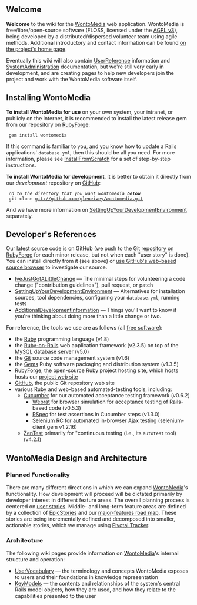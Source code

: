 <!-- Copyright (c)  2010  Glen E. Ivey
     Permission is granted to copy, distribute and/or modify this document
     under the terms of the GNU Free Documentation License, Version 1.3;
     with no Invariant Sections, no Front-Cover Texts, and no Back-Cover Texts.
     A copy of the license is in the file COPYING.DOCUMENTATION
  -->
== Welcome ==

'''Welcome''' to the wiki for the [[WontoMedia]] web application. WontoMedia is free/libre/open-source software (FLOSS, licensed under the [http://www.fsf.org/licensing/licenses/agpl-3.0.html AGPL v3]), being developed by a distributed/dispersed volunteer team using agile methods.  Additional introductory and contact information can be found [http://wontomedia.rubyforge.org/ on the project's home page].

Eventually this wiki will also contain [[UserReference]] information and [[SystemAdministration]] documentation, but we're still very early in development, and are creating pages to help new developers join the project and work with the WontoMedia software itself.

== Installing WontoMedia ==

'''To install WontoMedia for use''' on your own system, your intranet, or publicly on the Internet, it is recommended to install the latest release gem from our repository on [[RubyForge]]:

  gem install wontomedia

If this command is familiar to you, and you know how to update a Rails applications' <tt>database.yml</tt>, then this should be all you need. For more information, please see [[InstallFromScratch]] for a set of step-by-step instructions.

'''To install WontoMedia for development''', it is better to obtain it directly from our ''development'' repository on [[GitHub]]:

  ''cd to the directory that you want wontomedia '''below''' ''
  git clone git://github.com/gleneivey/wontomedia.git

And we have more information on [[SettingUpYourDevelopmentEnvironment]] separately.

== Developer's References ==

Our latest source code is on GitHub (we push to the [http://rubyforge.org/scm/?group_id=7903 Git repository on RubyForge] for each minor release, but not when each "user story" is done).  You can install directly from it (see above) or [http://github.com/gleneivey/wontomedia/tree/master use GitHub's web-based source browser] to investigate our source.

* [[IveJustGotALittleChange]] &mdash; The minimal steps for volunteering a code change ("contribution guidelines"), pull request, or patch
* [[SettingUpYourDevelopmentEnvironment]] &mdash; Alternatives for installation sources, tool dependencies, configuring your <tt>database.yml</tt>, running tests
* [[AdditionalDevelopmentInformation]] &mdash; Things you'll want to know if you're thinking about doing more than a little change or two.

For reference, the tools we use are as follows (all [http://www.fsf.org/about/what-is-free-software free software]):

* the [http://ruby-lang.org/ Ruby] programming language (v1.8)
* the [http://rubyonrails.org/ Ruby-on-Rails] web application framework (v2.3.5) on top of the [http://www.mysql.com/ MySQL] database server (v5.0)
* the [http://www.kernel.org/pub/software/scm/git/docs/ Git] source code management system (v1.6)
* the [http://www.rubygems.org/ Gems] Ruby software packaging and distribution system (v1.3.5)
* [http://rubyforge.org/projects/wontomedia/ RubyForge], the open-source Ruby project hosting site, which hosts hosts our [http://wontomedia.rubyforge.org/ project web site]
* [https://github.com/gleneivey/wontomedia/tree GitHub], the public Git repository web site
* various Ruby and web-based automated-testing tools, including:
** [http://cukes.info/ Cucumber] for our automated acceptance testing framework (v0.6.2)
*** [http://github.com/brynary/webrat/tree/master Webrat] for browser simulation for acceptance testing of Rails-based code (v0.5.3)
*** [http://rspec.info/ RSpec] for test assertions in Cucumber steps (v1.3.0)
*** [http://seleniumhq.org/projects/remote-control/ Selenium RC] for automated in-browser Ajax testing (selenium-client gem v1.2.16)
** [http://zentest.rubyforge.org/ZenTest ZenTest] primarily for "continuous testing (i.e., its <tt>autotest</tt> tool) (v4.2.1)

== WontoMedia Design and Architecture ==

=== Planned Functionality ===

There are many different directions in which we can expand [[WontoMedia]]'s functionality.  How development will proceed will be dictated primarily by developer interest in different feature areas. The overall planning process is centered on [http://www.mountaingoatsoftware.com/article_view/27 user stories]. Middle- and long-term feature areas are defined by a collection of [[EpicStories]] and our [[WmHelp:MajorRoadmap|major-features road map]].  These stories are being incrementally defined and decomposed into smaller, actionable stories, which we manage using [https://www.pivotaltracker.com/projects/9280/stories Pivotal Tracker].

=== Architecture ===

The following wiki pages provide information on [[WontoMedia]]'s internal structure and operation:

* [[UserVocabulary]] &mdash; the terminology and concepts WontoMedia exposes to users and their foundations in knowledge representation
* [[KeyModels]] &mdash; the contents and relationships of the system's central Rails model objects, how they are used, and how they relate to the capabilities presented to the user
